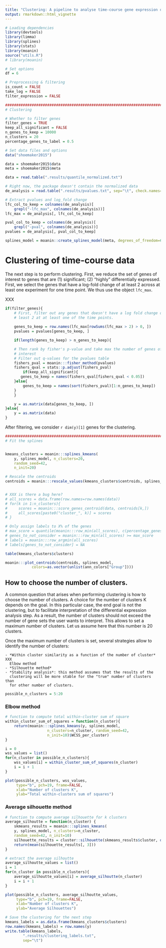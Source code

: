 ```yaml
---
title: "Clustering: A pipeline to analyse time-course gene expression data"
output: rmarkdown::html_vignette
---
```



```r
# Loading dependencies
library(devtools)
library(limma)
library(splines)
library(stats)
library(moanin)
source("utils.R")
# library(moanin)
```

```r
# Set options
df = 6

# Preprocessing & filtering
is_count = FALSE
take_log = FALSE    
filter_expression = FALSE

###############################################################################
# Clustering

# Whether to filter genes
filter_genes = TRUE
keep_all_significant = FALSE
n_genes_to_keep = 10000
n_clusters = 20
percentage_genes_to_label = 0.5
```

```r
# Set data files and options
data("shoemaker2015")

data = shoemaker2015$data
meta = shoemaker2015$meta

data = read.table(".results/quantile_normalized.txt") 

# Right now, the package doesn't contain the normalized data
de_analysis = read.table(".results/pvalues.txt", sep="\t", check.names=FALSE)

# Extract pvalues and log_fold change
lfc_col_to_keep = colnames(de_analysis)[
    grepl("-lfc_max", colnames(de_analysis))]
lfc_max = de_analysis[, lfc_col_to_keep]

pval_col_to_keep = colnames(de_analysis)[
    grepl("-pval", colnames(de_analysis))]
pvalues = de_analysis[, pval_col_to_keep]

splines_model = moanin::create_splines_model(meta, degrees_of_freedom=6)
```

# Clustering of time-course data

The next step is to perform clustering. First, we reduce the set of genes of
interest to genes that are (1) significant; (2) "highly" differentially
expressed. First, we select the genes that have a log-fold change of at least
2 across at least one experiment for one time point. We thus use the object
`lfc_max`. 

XXX


```r
if(filter_genes){
    # First, filter out any genes that doesn't have a log fold change of at
    # least 2 at at least one of the time points.
    
    genes_to_keep = row.names(lfc_max[rowSums(lfc_max > 2) > 0, ])
    pvalues = pvalues[genes_to_keep, ]

    if(length(genes_to_keep) > n_genes_to_keep){

	# Then rank by fisher's p-value and take max the number of genes of
	# interest
	# Filter out q-values for the pvalues table
	fishers_pval = moanin:::fisher_method(pvalues)
	fishers_qval = stats::p.adjust(fishers_pval)
        if(keep_all_significant){
	   genes_to_keep = names(fishers_qval[fishers_qval < 0.05])
	}else{
	    genes_to_keep = names(sort(fishers_pval)[1:n_genes_to_keep])
	}
    }

    y = as.matrix(data[genes_to_keep, ])
}else{
    y = as.matrix(data)
}
```

After filtering, we consider `r dim(y)[1]` genes for the clustering.

```r

#############################################################################
# Fit the splines


kmeans_clusters = moanin:::splines_kmeans(
    y, splines_model, n_clusters=20,
    random_seed=42,
    n_init=20)

# Rescale the centroids
centroids = moanin:::rescale_values(kmeans_clusters$centroids, splines_model)


# XXX is there a bug here?
# all_scores = data.frame(row.names=row.names(data))
# for(k in 1:n_clusters){
#     scores = moanin:::score_genes_centroid(data, centroids[k,])
#     all_scores[paste0("cluster_", k)] = scores
# }

# Only assign labels to X% of the genes
# max_score = quantile(moanin:::row_min(all_scores), c(percentage_genes_to_label))
# genes_to_not_consider = moanin:::row_min(all_scores) >= max_score
# labels = moanin:::row_argmin(all_scores)
# labels[genes_to_not_consider] = NA
```

```r
table(kmeans_clusters$clusters)
```

```r
moanin:::plot_centroids(centroids, splines_model,
			colors=as.vector(unlist(ann_colors["Group"])))
```

## How to choose the number of clusters.

A common question that arises when performing clustering is how to choose the
number of clusters. A choice for the number of clusters K depends on the goal. 
In this particular case, the end goal is not the clustering, but to facilitate
interpretation of the differential expression analysis step. As a result, the
number of clusters should not exceed the number of gene sets the user wants to
interpret. This allows to set a maximum number of clusters. Let us assume here
that this number is 20 clusters.

Once the maximum number of clusters is set, several strategies allow to
identify the number of clusters:

    - *Within cluster similarity as a function of the number of cluster* XXX
      Elbow method
    - *Silhouette method* 
    - *Stability analysis*: this method assumes that the results of the
      clustering will be more stable for the "true" number of clusters than
      for other number of clusters.


```r
possible_n_clusters = 5:20
```

### Elbow method

```r

# function to compute total within-cluster sum of square 
within_cluster_sum_of_squares = function(n_cluster){
    return(moanin:::splines_kmeans(y, splines_model,
				   n_clusters=n_cluster, random_seed=42,
				   n_init=10)$WCSS_per_cluster)
}

i = 0
wss_values = list()
for(n_cluster in possible_n_clusters){
    wss_values[i] = within_cluster_sum_of_squares(n_cluster)
    i = i + 1
}

plot(possible_n_clusters, wss_values,
     type="b", pch=19, frame=FALSE, 
     xlab="Number of clusters K",
     ylab="Total within-clusters sum of squares")

```


### Average silhouette method

```r
# function to compute average silhouette for k clusters
average_silhoutte = function(n_cluster) {
    skmeans_results = moanin:::splines_kmeans(
	y, splines_model, n_clusters=n_cluster,
	random_seed=42, n_init=10)
    silhouette_results = cluster::silhouette(skmeans_results$cluster, dist(y))
    return(mean(silhouette_results[, 3]))
}

# extract the average silhoutte
average_silhoutte_values = list()
i = 1
for(n_cluster in possible_n_clusters){
    average_silhoutte_values[i] = average_silhoutte(n_cluster)
    i = i + 1
}

plot(possible_n_clusters, average_silhoutte_values,
     type="b", pch=19, frame=FALSE,
     xlab="Number of clusters K",
     ylab="Average Silhouettes")
```


```r
# Save the clustering for the next step
kmeans_labels = as.data.frame(kmeans_clusters$clusters)
row.names(kmeans_labels) = row.names(y)
write.table(kmeans_labels,
	    ".results/clustering_labels.txt",
	    sep="\t")
```
